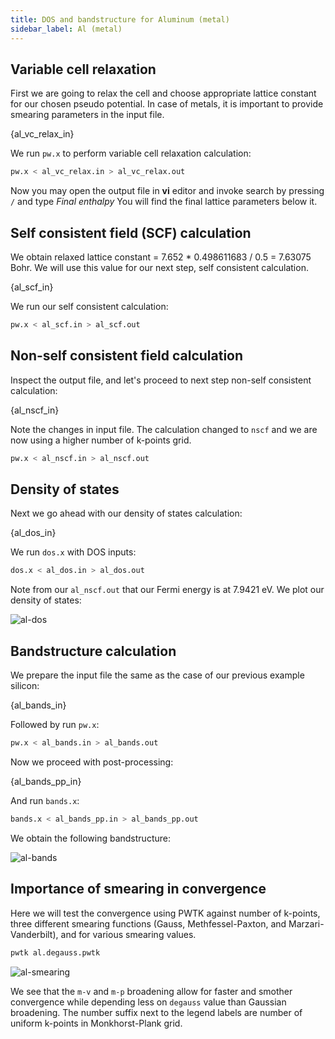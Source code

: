 ```yaml
---
title: DOS and bandstructure for Aluminum (metal)
sidebar_label: Al (metal)
---
```

## Variable cell relaxation
First we are going to relax the cell and choose appropriate lattice constant for
our chosen pseudo potential. In case of metals, it is important to provide
smearing parameters in the input file.


<CodeBlock language="bash" title="src/al/al_vc_relax.in" showLineNumbers>{al_vc_relax_in}</CodeBlock>

We run `pw.x` to perform variable cell relaxation calculation:
```bash
pw.x < al_vc_relax.in > al_vc_relax.out
```
Now you may open the output file in **vi** editor and invoke search by pressing
`/` and type *Final enthalpy* You will find the final lattice parameters below
it.


## Self consistent field (SCF) calculation
We obtain relaxed lattice constant = 7.652 * 0.498611683 / 0.5 = 7.63075 Bohr.
We will use this value for our next step, self consistent calculation.


<CodeBlock language="bash" title="src/al/al_scf.in" showLineNumbers>{al_scf_in}</CodeBlock>

We run our self consistent calculation:
```bash
pw.x < al_scf.in > al_scf.out
```
## Non-self consistent field calculation
Inspect the output file, and let's proceed to next step non-self consistent
calculation:


<CodeBlock language="bash" title="src/al/al_nscf.in" showLineNumbers>{al_nscf_in}</CodeBlock>

Note the changes in input file. The calculation changed to `nscf` and we are now
using a higher number of k-points grid.
```bash
pw.x < al_nscf.in > al_nscf.out
```

## Density of states
Next we go ahead with our density of states calculation:


<CodeBlock language="bash" title="src/al/al_dos.in" showLineNumbers>{al_dos_in}</CodeBlock>

We run `dos.x` with DOS inputs:
```bash
dos.x < al_dos.in > al_dos.out
```
Note from our `al_nscf.out` that our Fermi energy is at 7.9421 eV. We plot our
density of states:

<picture>
  <source type="image/webp" srcSet={require("/img/al-dos.webp").default} />
  <img src={require("/img/al-dos.png").default} alt="al-dos" />
</picture>

## Bandstructure calculation
We prepare the input file the same as the case of our previous example silicon:


<CodeBlock language="bash" title="src/al/al_bands.in" showLineNumbers>{al_bands_in}</CodeBlock>

Followed by run `pw.x`:
```bash
pw.x < al_bands.in > al_bands.out
```

Now we proceed with post-processing:


<CodeBlock language="bash" title="src/al/al_bands_pp.in" showLineNumbers>{al_bands_pp_in}</CodeBlock>

And run `bands.x`:
```bash
bands.x < al_bands_pp.in > al_bands_pp.out
```
We obtain the following bandstructure:

<picture>
  <source type="image/webp" srcSet={require("/img/al-bands.webp").default} />
  <img src={require("/img/al-bands.png").default} alt="al-bands" />
</picture>

## Importance of smearing in convergence

Here we will test the convergence using PWTK against number of k-points, three
different smearing functions (Gauss, Methfessel-Paxton, and Marzari-Vanderbilt),
and for various smearing values.

```bash
pwtk al.degauss.pwtk
```

<picture>
  <source type="image/webp" srcSet={require("/img/al-smearing.webp").default} />
  <img src={require("/img/al-smearing.png").default} alt="al-smearing" />
</picture>

We see that the `m-v` and `m-p` broadening allow for faster and smother
convergence while depending less on `degauss` value than Gaussian broadening.
The number suffix next to the legend labels are number of uniform k-points in
Monkhorst-Plank grid.
